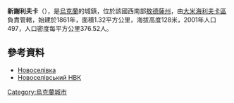 {{expand|time=2016-09-03T02:04:20+00:00}}
{{coord|46|59|32|N|29|54|43|E|scale:30000|display=title}}

'''新謝利夫卡'''（{{lang-uk|Новоселівка}}），是[[烏克蘭|烏克蘭]]的城鎮，位於該國西南部[[敖德薩州|敖德薩州]]，由[[大米海利夫卡區|大米海利夫卡區]]負責管轄，始建於1861年，面積1.32平方公里，海拔高度128米，2001年人口497，人口密度每平方公里376.52人。

==參考資料==
* [http://w1.c1.rada.gov.ua/pls/z7502/A005?rdat1=03.11.2011&rf7571=24036 Новоселівка]{{dead link|date=2018年3月 |bot=InternetArchiveBot |fix-attempted=yes }}
* [http://novsh.at.ua Новоселівський НВК] {{Wayback|url=http://novsh.at.ua/ |date=20190325033525 }}

{{Ukraine-geo-stub}}
[[Category:烏克蘭城市|Category:烏克蘭城市]]